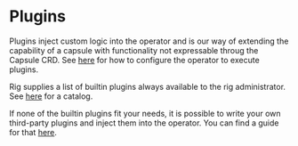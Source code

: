 # Plugins

Plugins inject custom logic into the operator and is our way of extending the capability of a capsule with functionality not expressable throug the Capsule CRD.
See [here](/operator-manual/setup-guide/plugins) for how to configure the operator to execute plugins.

Rig supplies a list of builtin plugins always available to the rig administrator. See [here](builtin) for a catalog. 

If none of the builtin plugins fit your needs, it is possible to write your own third-party plugins and inject them into the operator. You can find a guide for that [here](/operator-manual/plugins/thirdparty).
